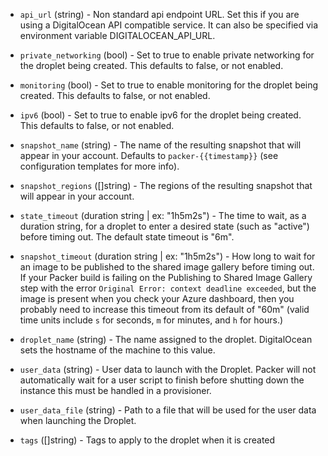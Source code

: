 <!-- Code generated from the comments of the Config struct in builder/digitalocean/config.go; DO NOT EDIT MANUALLY -->

-   `api_url` (string) - Non standard api endpoint URL. Set this if you are
    using a DigitalOcean API compatible service. It can also be specified via
    environment variable DIGITALOCEAN_API_URL.
    
-   `private_networking` (bool) - Set to true to enable private networking
    for the droplet being created. This defaults to false, or not enabled.
    
-   `monitoring` (bool) - Set to true to enable monitoring for the droplet
    being created. This defaults to false, or not enabled.
    
-   `ipv6` (bool) - Set to true to enable ipv6 for the droplet being
    created. This defaults to false, or not enabled.
    
-   `snapshot_name` (string) - The name of the resulting snapshot that will
    appear in your account. Defaults to `packer-{{timestamp}}` (see
    configuration templates for more info).
    
-   `snapshot_regions` ([]string) - The regions of the resulting
    snapshot that will appear in your account.
    
-   `state_timeout` (duration string | ex: "1h5m2s") - The time to wait, as a duration string, for a
    droplet to enter a desired state (such as "active") before timing out. The
    default state timeout is "6m".
    
-   `snapshot_timeout` (duration string | ex: "1h5m2s") - How long to wait for an image to be published to the shared image
    gallery before timing out. If your Packer build is failing on the
    Publishing to Shared Image Gallery step with the error `Original Error:
    context deadline exceeded`, but the image is present when you check your
    Azure dashboard, then you probably need to increase this timeout from
    its default of "60m" (valid time units include `s` for seconds, `m` for
    minutes, and `h` for hours.)
    
-   `droplet_name` (string) - The name assigned to the droplet. DigitalOcean
    sets the hostname of the machine to this value.
    
-   `user_data` (string) - User data to launch with the Droplet. Packer will
    not automatically wait for a user script to finish before shutting down the
    instance this must be handled in a provisioner.
    
-   `user_data_file` (string) - Path to a file that will be used for the user
    data when launching the Droplet.
    
-   `tags` ([]string) - Tags to apply to the droplet when it is created
    